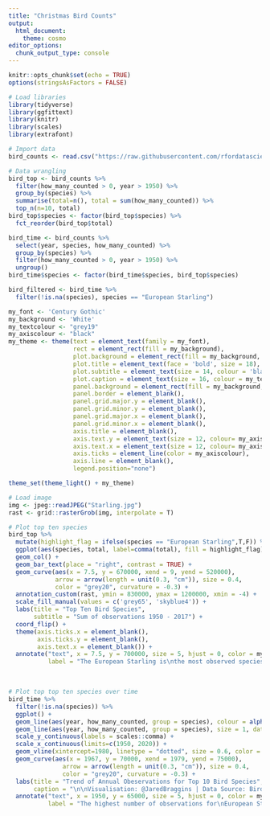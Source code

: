 ```yaml
---
title: "Christmas Bird Counts"
output: 
  html_document:
    theme: cosmo
editor_options:
  chunk_output_type: console
---
```


```r
knitr::opts_chunk$set(echo = TRUE)
options(stringsAsFactors = FALSE)
```

```r
# Load libraries
library(tidyverse)
library(ggfittext)
library(knitr)
library(scales)
library(extrafont)
```

``` r
# Import data
bird_counts <- read.csv("https://raw.githubusercontent.com/rfordatascience/tidytuesday/master/data/2019/2019-06-18/bird_counts.csv")
```

```r
# Data wrangling
bird_top <- bird_counts %>% 
  filter(how_many_counted > 0, year > 1950) %>%
  group_by(species) %>% 
  summarise(total=n(), total = sum(how_many_counted)) %>%
  top_n(n=10, total)
bird_top$species <- factor(bird_top$species) %>%
  fct_reorder(bird_top$total)

bird_time <- bird_counts %>% 
  select(year, species, how_many_counted) %>% 
  group_by(species) %>% 
  filter(how_many_counted > 0, year > 1950) %>% 
  ungroup()
bird_time$species <- factor(bird_time$species, bird_top$species)

bird_filtered <- bird_time %>% 
  filter(!is.na(species), species == "European Starling")
```

```r
my_font <- 'Century Gothic'
my_background <- 'White'
my_textcolour <- "grey19"
my_axiscolour <- "black" 
my_theme <- theme(text = element_text(family = my_font),
                  rect = element_rect(fill = my_background),
                  plot.background = element_rect(fill = my_background, color = NA),
                  plot.title = element_text(face = 'bold', size = 18),
                  plot.subtitle = element_text(size = 14, colour = 'black'),
                  plot.caption = element_text(size = 16, colour = my_textcolour),
                  panel.background = element_rect(fill = my_background, color = NA),
                  panel.border = element_blank(),
                  panel.grid.major.y = element_blank(),
                  panel.grid.minor.y = element_blank(),
                  panel.grid.major.x = element_blank(),
                  panel.grid.minor.x = element_blank(),
                  axis.title = element_blank(),
                  axis.text.y = element_text(size = 12, colour= my_axiscolour),
                  axis.text.x = element_text(size = 12, colour= my_axiscolour),
                  axis.ticks = element_line(color = my_axiscolour),
                  axis.line = element_blank(),
                  legend.position="none")

theme_set(theme_light() + my_theme)
```

```r
# Load image
img <- jpeg::readJPEG("Starling.jpg")
rast <- grid::rasterGrob(img, interpolate = T)

# Plot top ten species
bird_top %>% 
  mutate(highlight_flag = ifelse(species == "European Starling",T,F)) %>%
  ggplot(aes(species, total, label=comma(total), fill = highlight_flag)) +
  geom_col() +
  geom_bar_text(place = "right", contrast = TRUE) + 
  geom_curve(aes(x = 7.5, y = 670000, xend = 9, yend = 520000),
             arrow = arrow(length = unit(0.3, "cm")), size = 0.4,
             color = "grey20", curvature = -0.3) +
  annotation_custom(rast, ymin = 830000, ymax = 1200000, xmin = -4) +
  scale_fill_manual(values = c('grey65', 'skyblue4')) +
  labs(title = "Top Ten Bird Species",
       subtitle = "Sum of observations 1950 - 2017") +
  coord_flip() +
  theme(axis.ticks.x = element_blank(), 
        axis.ticks.y = element_blank(),
        axis.text.x = element_blank()) +
  annotate("text", x = 7.5, y = 700000, size = 5, hjust = 0, color = my_textcolour, family = my_font,
           label = "The European Starling is\nthe most observed species")
```

&nbsp;

```r
# Plot top top ten species over time
bird_time %>% 
  filter(!is.na(species)) %>% 
  ggplot() +
  geom_line(aes(year, how_many_counted, group = species), colour = alpha("grey65", 0.8)) +
  geom_line(aes(year, how_many_counted, group = species), size = 1, data = bird_filtered, color = 'skyblue4') +
  scale_y_continuous(labels = scales::comma) +
  scale_x_continuous(limits=c(1950, 2020)) +
  geom_vline(xintercept=1980, linetype = "dotted", size = 0.6, color = 'black') +
  geom_curve(aes(x = 1967, y = 70000, xend = 1979, yend = 75000),
               arrow = arrow(length = unit(0.3, "cm")), size = 0.4,
               color = "grey20", curvature = -0.3) +
  labs(title = "Trend of Annual Obeservations for Top 10 Bird Species", 
       caption = "\n\nVisualisation: @JaredBraggins | Data Source: Bird Studies Canada") +
  annotate("text", x = 1950, y = 65000, size = 5, hjust = 0, color = my_textcolour, family = my_font,
           label = "The highest number of observations for\nEuropean Starlings occurred in 1980")

```

